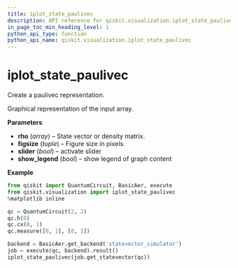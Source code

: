 ```yaml
---
title: iplot_state_paulivec
description: API reference for qiskit.visualization.iplot_state_paulivec
in_page_toc_min_heading_level: 1
python_api_type: function
python_api_name: qiskit.visualization.iplot_state_paulivec
---
```


# iplot\_state\_paulivec

<Function id="qiskit.visualization.iplot_state_paulivec" github="https://github.com/qiskit/qiskit/tree/stable/0.14/qiskit/visualization/interactive/iplot_paulivec.py" signature="iplot_state_paulivec(rho, figsize=None, slider=False, show_legend=False)">
  Create a paulivec representation.

  Graphical representation of the input array.

  **Parameters**

  *   **rho** (*array*) – State vector or density matrix.
  *   **figsize** (*tuple*) – Figure size in pixels.
  *   **slider** (*bool*) – activate slider
  *   **show\_legend** (*bool*) – show legend of graph content

  **Example**

  ```python
  from qiskit import QuantumCircuit, BasicAer, execute
  from qiskit.visualization import iplot_state_paulivec
  %matplotlib inline

  qc = QuantumCircuit(2, 2)
  qc.h(0)
  qc.cx(0, 1)
  qc.measure([0, 1], [0, 1])

  backend = BasicAer.get_backend('statevector_simulator')
  job = execute(qc, backend).result()
  iplot_state_paulivec(job.get_statevector(qc))
  ```
</Function>

